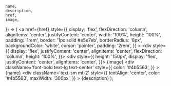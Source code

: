 	name,
	description,
	href,
	image,
}) => (
	<a
		href={href}
		style={{
			display: 'flex',
			flexDirection: 'column',
			alignItems: 'center',
			justifyContent: 'center',
			width: '100%',
			height: '100%',
			padding: '1rem',
			border: '1px solid #e5e7eb',
			borderRadius: '8px',
			backgroundColor: 'white',
			cursor: 'pointer',
			padding: '2rem',
		}}
	>
		<div style={{
			display: 'flex',
			justifyContent: 'center',
			alignItems: 'center',
			flexDirection: 'column',
			height: '100%',
		}}>
			<div style={{
				height: '150px',
				display: 'flex',
				justifyContent: 'center',
				alignItems: 'center',
			}}>
				{image}
			</div>
			<div 
				className='font-bold text-lg text-center'
				style={{
					color: '#4b5563',
				}}
			>
				{name}
			</div>
			<div 
				className='text-sm mt-2'
				style={{
					textAlign: 'center',
					color: '#4b5563',
					maxWidth: '300px',
				}}
			>
				{description}
			</div>
		</div>
	</a>
);
